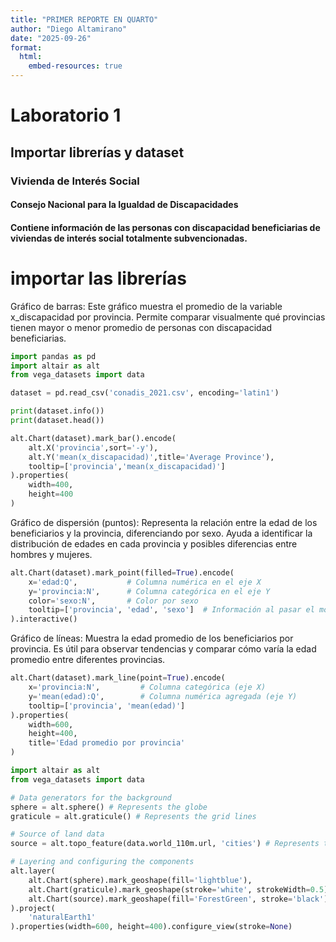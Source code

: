 ```yaml
---
title: "PRIMER REPORTE EN QUARTO"
author: "Diego Altamirano" 
date: "2025-09-26"
format:
  html:
    embed-resources: true
---
```


# Laboratorio 1
## Importar librerías y dataset
### Vivienda de Interés Social
#### Consejo Nacional para la Igualdad de Discapacidades
#### Contiene información de las personas con discapacidad beneficiarias de viviendas de interés social totalmente subvencionadas.
# importar las librerías

Gráfico de barras:
Este gráfico muestra el promedio de la variable x_discapacidad por provincia. Permite comparar visualmente qué provincias tienen mayor o menor promedio de personas con discapacidad beneficiarias.
```python
import pandas as pd
import altair as alt
from vega_datasets import data

dataset = pd.read_csv('conadis_2021.csv', encoding='latin1')

print(dataset.info())
print(dataset.head())

alt.Chart(dataset).mark_bar().encode(
    alt.X('provincia',sort='-y'),
    alt.Y('mean(x_discapacidad)',title='Average Province'),
    tooltip=['provincia','mean(x_discapacidad)']
).properties(
    width=400,
    height=400
)


```

Gráfico de dispersión (puntos):
Representa la relación entre la edad de los beneficiarios y la provincia, diferenciando por sexo. Ayuda a identificar la distribución de edades en cada provincia y posibles diferencias entre hombres y mujeres.
```python
alt.Chart(dataset).mark_point(filled=True).encode(
    x='edad:Q',           # Columna numérica en el eje X
    y='provincia:N',      # Columna categórica en el eje Y
    color='sexo:N',       # Color por sexo
    tooltip=['provincia', 'edad', 'sexo']  # Información al pasar el mouse
).interactive()
```

Gráfico de líneas:
Muestra la edad promedio de los beneficiarios por provincia. Es útil para observar tendencias y comparar cómo varía la edad promedio entre diferentes provincias.

```python
alt.Chart(dataset).mark_line(point=True).encode(
    x='provincia:N',         # Columna categórica (eje X)
    y='mean(edad):Q',        # Columna numérica agregada (eje Y)
    tooltip=['provincia', 'mean(edad)']
).properties(
    width=600,
    height=400,
    title='Edad promedio por provincia'
)
```

```python
import altair as alt
from vega_datasets import data

# Data generators for the background
sphere = alt.sphere() # Represents the globe
graticule = alt.graticule() # Represents the grid lines

# Source of land data
source = alt.topo_feature(data.world_110m.url, 'cities') # Represents the land data

# Layering and configuring the components
alt.layer(
    alt.Chart(sphere).mark_geoshape(fill='lightblue'),
    alt.Chart(graticule).mark_geoshape(stroke='white', strokeWidth=0.5),
    alt.Chart(source).mark_geoshape(fill='ForestGreen', stroke='black')
).project(
    'naturalEarth1'
).properties(width=600, height=400).configure_view(stroke=None)
```
